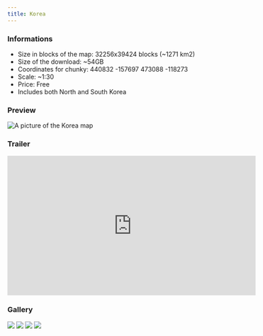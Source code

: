 ---
title: Korea
---

### Informations
* Size in blocks of the map: 32256x39424 blocks (~1271 km2)
* Size of the download: ~54GB
* Coordinates for chunky: 440832 -157697 473088 -118273 
* Scale: ~1:30
* Price: Free
* Includes both North and South Korea

### Preview
<img src="/img/maps/previews/asia/korea.webp" alt="A picture of the Korea map"></img>   

### Trailer
<iframe width="560" height="315" src="https://www.youtube-nocookie.com/embed/fsc-mBObe4k" title="YouTube video player" frameborder="0" allow="accelerometer; autoplay; clipboard-write; encrypted-media; gyroscope; picture-in-picture; web-share" referrerpolicy="strict-origin-when-cross-origin" allowfullscreen></iframe>  

### Gallery
<Slider dots arrows={false} infinite slidesToShow={1} slidesToScroll={1} pauseOnHover speed={500} autoplay autoplaySpeed={3000}>
    <img src="/img/maps/gallery/asia/korea/0.webp"></img>
    <img src="/img/maps/gallery/asia/korea/1.webp"></img>
    <img src="/img/maps/gallery/asia/korea/2.webp"></img>
    <img src="/img/maps/gallery/asia/korea/3.webp"></img>
</Slider>